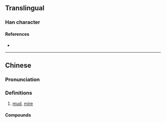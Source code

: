 {{character info}}
==Translingual==

===Han character===
{{Han char|rn=85|rad=水|as=08|sn=11|four=38117|canj=ETTC|ids=⿰氵並}}

====References====
* {{Han ref|kx=0638.210|dkj=17879|dj=1045.120|hdz=31686.020|uh=6E74|ud=28276|bh=D5E4|bd=54756}}

----

==Chinese==
{{zh-forms}}

===Pronunciation===
{{zh-pron
|m=bàn
|c=baan6
|mc=y
|oc=y
|ma=
|cat=n
}}

===Definitions===
{{zh-hanzi}}

# {{lb|zh|Cantonese}} [[mud]], [[mire]]

====Compounds====
{{zh-der|湴更}}